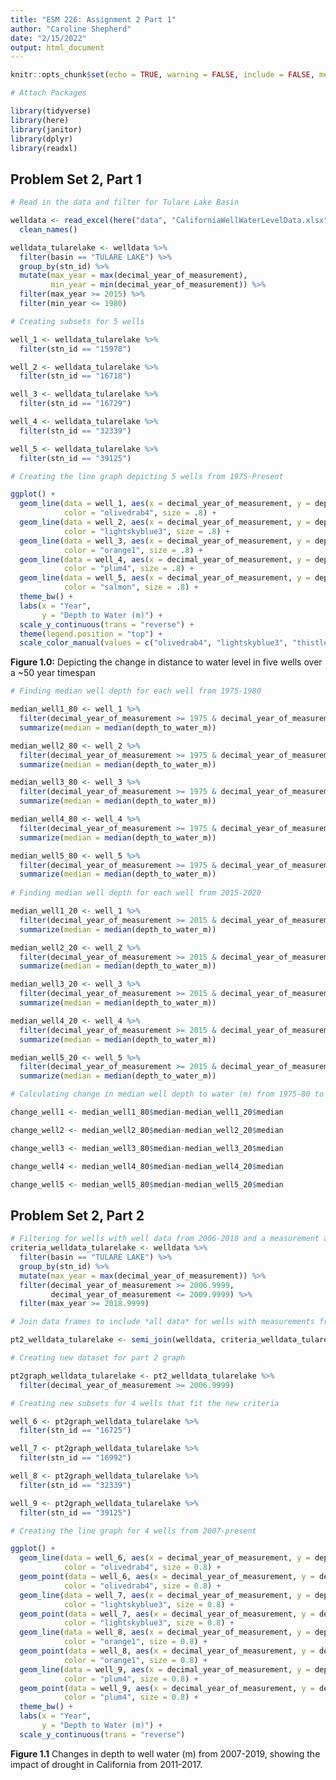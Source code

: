 ```yaml
---
title: "ESM 226: Assignment 2 Part 1"
author: "Caroline Shepherd"
date: "2/15/2022"
output: html_document
---
```


```r
knitr::opts_chunk$set(echo = TRUE, warning = FALSE, include = FALSE, message = FALSE)
```

```r

# Attach Packages

library(tidyverse)
library(here)
library(janitor)
library(dplyr)
library(readxl)

```

## Problem Set 2, Part 1

```r

# Read in the data and filter for Tulare Lake Basin

welldata <- read_excel(here("data", "CaliforniaWellWaterLevelData.xlsx")) %>% 
  clean_names()

welldata_tularelake <- welldata %>%  
  filter(basin == "TULARE LAKE") %>% 
  group_by(stn_id) %>% 
  mutate(max_year = max(decimal_year_of_measurement),
         min_year = min(decimal_year_of_measurement)) %>% 
  filter(max_year >= 2015) %>% 
  filter(min_year <= 1980)

# Creating subsets for 5 wells

well_1 <- welldata_tularelake %>% 
  filter(stn_id == "15978")

well_2 <- welldata_tularelake %>% 
  filter(stn_id == "16718")

well_3 <- welldata_tularelake %>% 
  filter(stn_id == "16729")

well_4 <- welldata_tularelake %>% 
  filter(stn_id == "32339")

well_5 <- welldata_tularelake %>% 
  filter(stn_id == "39125")
```


```r

# Creating the line graph depicting 5 wells from 1975-Present

ggplot() +
  geom_line(data = well_1, aes(x = decimal_year_of_measurement, y = depth_to_water_m),
            color = "olivedrab4", size = .8) +
  geom_line(data = well_2, aes(x = decimal_year_of_measurement, y = depth_to_water_m),
            color = "lightskyblue3", size = .8) +
  geom_line(data = well_3, aes(x = decimal_year_of_measurement, y = depth_to_water_m),
            color = "orange1", size = .8) +
  geom_line(data = well_4, aes(x = decimal_year_of_measurement, y = depth_to_water_m),
            color = "plum4", size = .8) +
  geom_line(data = well_5, aes(x = decimal_year_of_measurement, y = depth_to_water_m),
            color = "salmon", size = .8) +
  theme_bw() +
  labs(x = "Year",
       y = "Depth to Water (m)") +
  scale_y_continuous(trans = "reverse") +
  theme(legend.position = "top") +
  scale_color_manual(values = c("olivedrab4", "lightskyblue3", "thistle3", "plum4", "salmon"))

```
**Figure 1.0:** Depicting the change in distance to water level in five wells over a ~50 year timespan

```r

# Finding median well depth for each well from 1975-1980

median_well1_80 <- well_1 %>% 
  filter(decimal_year_of_measurement >= 1975 & decimal_year_of_measurement <= 1980) %>% 
  summarize(median = median(depth_to_water_m))

median_well2_80 <- well_2 %>% 
  filter(decimal_year_of_measurement >= 1975 & decimal_year_of_measurement <= 1980) %>% 
  summarize(median = median(depth_to_water_m))

median_well3_80 <- well_3 %>% 
  filter(decimal_year_of_measurement >= 1975 & decimal_year_of_measurement <= 1980) %>% 
  summarize(median = median(depth_to_water_m))

median_well4_80 <- well_4 %>% 
  filter(decimal_year_of_measurement >= 1975 & decimal_year_of_measurement <= 1980) %>% 
  summarize(median = median(depth_to_water_m))

median_well5_80 <- well_5 %>% 
  filter(decimal_year_of_measurement >= 1975 & decimal_year_of_measurement <= 1980) %>% 
  summarize(median = median(depth_to_water_m))
  
# Finding median well depth for each well from 2015-2020

median_well1_20 <- well_1 %>% 
  filter(decimal_year_of_measurement >= 2015 & decimal_year_of_measurement <= 2020) %>% 
  summarize(median = median(depth_to_water_m))

median_well2_20 <- well_2 %>% 
  filter(decimal_year_of_measurement >= 2015 & decimal_year_of_measurement <= 2020) %>% 
  summarize(median = median(depth_to_water_m))

median_well3_20 <- well_3 %>% 
  filter(decimal_year_of_measurement >= 2015 & decimal_year_of_measurement <= 2020) %>% 
  summarize(median = median(depth_to_water_m))

median_well4_20 <- well_4 %>% 
  filter(decimal_year_of_measurement >= 2015 & decimal_year_of_measurement <= 2020) %>% 
  summarize(median = median(depth_to_water_m))

median_well5_20 <- well_5 %>% 
  filter(decimal_year_of_measurement >= 2015 & decimal_year_of_measurement <= 2020) %>% 
  summarize(median = median(depth_to_water_m))

# Calculating change in median well depth to water (m) from 1975-80 to 2015-20

change_well1 <- median_well1_80$median-median_well1_20$median

change_well2 <- median_well2_80$median-median_well2_20$median

change_well3 <- median_well3_80$median-median_well3_20$median

change_well4 <- median_well4_80$median-median_well4_20$median

change_well5 <- median_well5_80$median-median_well5_20$median

```


## Problem Set 2, Part 2

```r

# Filtering for wells with well data from 2006-2010 and a measurement after 2018
criteria_welldata_tularelake <- welldata %>%  
  filter(basin == "TULARE LAKE") %>% 
  group_by(stn_id) %>% 
  mutate(max_year = max(decimal_year_of_measurement)) %>% 
  filter(decimal_year_of_measurement >= 2006.9999,
         decimal_year_of_measurement <= 2009.9999) %>% 
  filter(max_year >= 2018.9999)

# Join data frames to include *all data* for wells with measurements from 2007-2010 and a measurement after 2018 

pt2_welldata_tularelake <- semi_join(welldata, criteria_welldata_tularelake, by = "stn_id") 

# Creating new dataset for part 2 graph

pt2graph_welldata_tularelake <- pt2_welldata_tularelake %>% 
  filter(decimal_year_of_measurement >= 2006.9999)

# Creating new subsets for 4 wells that fit the new criteria

well_6 <- pt2graph_welldata_tularelake %>% 
  filter(stn_id == "16725")

well_7 <- pt2graph_welldata_tularelake %>% 
  filter(stn_id == "16992")

well_8 <- pt2graph_welldata_tularelake %>% 
  filter(stn_id == "32339")

well_9 <- pt2graph_welldata_tularelake %>% 
  filter(stn_id == "39125")

```

```r

# Creating the line graph for 4 wells from 2007-present

ggplot() +
  geom_line(data = well_6, aes(x = decimal_year_of_measurement, y = depth_to_water_m),
            color = "olivedrab4", size = 0.8) +
  geom_point(data = well_6, aes(x = decimal_year_of_measurement, y = depth_to_water_m),
            color = "olivedrab4", size = 0.8) +
  geom_line(data = well_7, aes(x = decimal_year_of_measurement, y = depth_to_water_m),
            color = "lightskyblue3", size = 0.8) +
  geom_point(data = well_7, aes(x = decimal_year_of_measurement, y = depth_to_water_m),
            color = "lightskyblue3", size = 0.8) +
  geom_line(data = well_8, aes(x = decimal_year_of_measurement, y = depth_to_water_m),
            color = "orange1", size = 0.8) +
  geom_point(data = well_8, aes(x = decimal_year_of_measurement, y = depth_to_water_m),
            color = "orange1", size = 0.8) +
  geom_line(data = well_9, aes(x = decimal_year_of_measurement, y = depth_to_water_m),
            color = "plum4", size = 0.8) +
  geom_point(data = well_9, aes(x = decimal_year_of_measurement, y = depth_to_water_m),
            color = "plum4", size = 0.8) +
  theme_bw() +
  labs(x = "Year",
       y = "Depth to Water (m)") +
  scale_y_continuous(trans = "reverse")

```
**Figure 1.1** Changes in depth to well water (m) from 2007-2019, showing the impact of drought in California from 2011-2017.